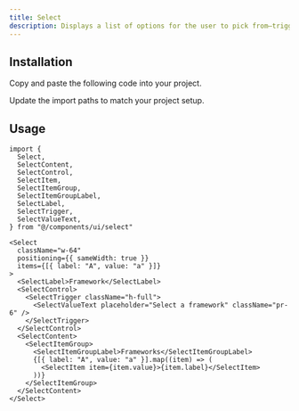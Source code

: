 ```yaml
---
title: Select
description: Displays a list of options for the user to pick from—triggered by a button.
---
```


<ComponentPreview component="select" />

## Installation

<ComponentInstall>

<Fragment slot="manual">

<Steps>

<Step>Copy and paste the following code into your project.</Step>

<ComponentSource component="select" />

<Step>Update the import paths to match your project setup.</Step>

</Steps>

</Fragment>

</ComponentInstall>

## Usage

```tsx
import {
  Select,
  SelectContent,
  SelectControl,
  SelectItem,
  SelectItemGroup,
  SelectItemGroupLabel,
  SelectLabel,
  SelectTrigger,
  SelectValueText,
} from "@/components/ui/select"
```

```tsx
<Select
  className="w-64"
  positioning={{ sameWidth: true }}
  items={[{ label: "A", value: "a" }]}
>
  <SelectLabel>Framework</SelectLabel>
  <SelectControl>
    <SelectTrigger className="h-full">
      <SelectValueText placeholder="Select a framework" className="pr-6" />
    </SelectTrigger>
  </SelectControl>
  <SelectContent>
    <SelectItemGroup>
      <SelectItemGroupLabel>Frameworks</SelectItemGroupLabel>
      {[{ label: "A", value: "a" }].map((item) => (
        <SelectItem item={item.value}>{item.label}</SelectItem>
      ))}
    </SelectItemGroup>
  </SelectContent>
</Select>
```
